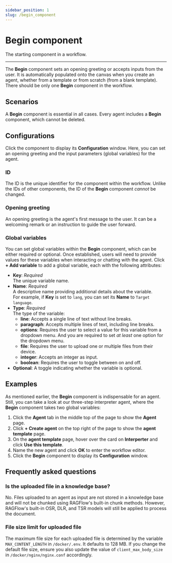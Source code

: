 ```yaml
---
sidebar_position: 1
slug: /begin_component
---
```


# Begin component

The starting component in a workflow.

---

The **Begin** component sets an opening greeting or accepts inputs from the user. It is automatically populated onto the canvas when you create an agent, whether from a template or from scratch (from a blank template). There should be only one **Begin** component in the workflow.

## Scenarios

A **Begin** component is essential in all cases. Every agent includes a **Begin** component, which cannot be deleted.

## Configurations

Click the component to display its **Configuration** window. Here, you can set an opening greeting and the input parameters (global variables) for the agent.

### ID

The ID is the unique identifier for the component within the workflow. Unlike the IDs of other components, the ID of the **Begin** component *cannot* be changed.

### Opening greeting

An opening greeting is the agent's first message to the user. It can be a welcoming remark or an instruction to guide the user forward.

### Global variables

You can set global variables within the **Begin** component, which can be either required or optional. Once established, users will need to provide values for these variables when interacting or chatting with the agent. Click **+ Add variable** to add a global variable, each with the following attributes:

- **Key**: *Required*  
  The unique variable name.
- **Name**: *Required*  
  A descriptive name providing additional details about the variable.  
  For example, if **Key** is set to `lang`, you can set its **Name** to `Target language`.
- **Type**: *Required*  
  The type of the variable:  
  - **line**: Accepts a single line of text without line breaks.
  - **paragraph**: Accepts multiple lines of text, including line breaks.
  - **options**: Requires the user to select a value for this variable from a dropdown menu. And you are required to set *at least* one option for the dropdown menu.
  - **file**: Requires the user to upload one or multiple files from their device.
  - **integer**: Accepts an integer as input.
  - **boolean**: Requires the user to toggle between on and off.
- **Optional**: A toggle indicating whether the variable is optional. 

## Examples

As mentioned earlier, the **Begin** component is indispensable for an agent. Still, you can take a look at our three-step interpreter agent, where the **Begin** component takes two global variables:

1. Click the **Agent** tab in the middle top of the page to show the **Agent** page.
2. Click **+ Create agent** on the top right of the page to show the **agent template** page.
3. On the **agent template** page, hover over the card on **Interperter** and click **Use this template**.
4. Name the new agent and click **OK** to enter the workflow editor.
5. Click the **Begin** component to display its **Configuration** window.

## Frequently asked questions

### Is the uploaded file in a knowledge base?

No. Files uploaded to an agent as input are not stored in a knowledge base and will not be chunked using RAGFlow's built-in chunk methods. However, RAGFlow's built-in OSR, DLR, and TSR models will still be applied to process the document.

### File size limit for uploaded file

The maximum file size for each uploaded file is determined by the variable `MAX_CONTENT_LENGTH` in `/docker/.env`. It defaults to 128 MB. If you change the default file size, ensure you also update the value of `client_max_body_size` in `/docker/nginx/nginx.conf` accordingly.



